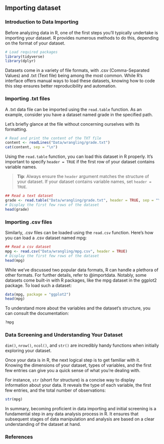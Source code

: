 ## Importing dataset {.unnumbered}

### Introduction to Data Importing

Before analyzing data in R, one of the first steps you'll typically undertake is importing your dataset. R provides numerous methods to do this, depending on the format of your dataset.

```r
# Load required packages
library(tidyverse)
library(dplyr)
```

Datasets come in a variety of file formats, with .csv (Comma-Separated Values) and .txt (Text file) being among the most common. While R's interface offers manual ways to load these datasets, knowing how to code this step ensures better reproducibility and automation.

### Importing .txt files

A .txt data file can be imported using the `read.table` function. As an example, consider you have a dataset named grade in the specified path. 

Let's briefly glance at the file without concerning ourselves with its formatting.

```r
# Read and print the content of the TXT file
content <- readLines("Data/wrangling/grade.txt")
cat(content, sep = "\n")
```

Using the `read.table` function, you can load this dataset in R properly. It's important to specify `header = TRUE` if the first row of your dataset contains variable names.

> **Tip**: Always ensure the `header` argument matches the structure of your dataset. If your dataset contains variable names, set `header = TRUE`.

```r
## Read a text dataset
grade <- read.table("Data/wrangling/grade.txt", header = TRUE, sep = "\t", quote = "\"")
# Display the first few rows of the dataset
head(grade)
```

### Importing .csv files

Similarly, .csv files can be loaded using the `read.csv` function. Here's how you can load a .csv dataset named mpg:

```r
## Read a csv dataset
mpg <- read.csv("Data/wrangling/mpg.csv", header = TRUE)
# Display the first few rows of the dataset
head(mpg)
```

While we've discussed two popular data formats, R can handle a plethora of other formats. For further details, refer to @importdata. Notably, some datasets come built-in with R packages, like the mpg dataset in the ggplot2 package. To load such a dataset:

```r
data(mpg, package = "ggplot2")
head(mpg)
```

To understand more about the variables and the dataset's structure, you can consult the documentation:

```r
?mpg
```

### Data Screening and Understanding Your Dataset

`dim()`, `nrow()`, `ncol()`, and `str()` are incredibly handy functions when initially exploring your dataset.

Once your data is in R, the next logical step is to get familiar with it. Knowing the dimensions of your dataset, types of variables, and the first few entries can give you a quick sense of what you're dealing with.

For instance, `str` (short for structure) is a concise way to display information about your data. It reveals the type of each variable, the first few entries, and the total number of observations:

```r
str(mpg)
```

In summary, becoming proficient in data importing and initial screening is a fundamental step in any data analysis process in R. It ensures that subsequent stages of data manipulation and analysis are based on a clear understanding of the dataset at hand.

### References

